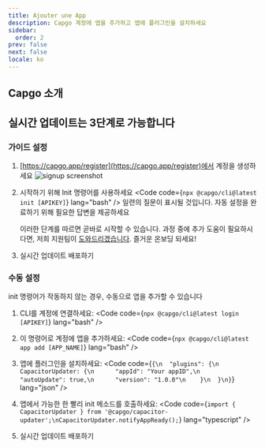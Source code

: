 ```yaml
---
title: Ajouter une App
description: Capgo 계정에 앱을 추가하고 앱에 플러그인을 설치하세요
sidebar:
  order: 2
prev: false
next: false
locale: ko
---
```



## Capgo 소개
<YouTube id="NzXXKoyhTIo" title="15분 안에 보는 Capgo" />

## 실시간 업데이트는 3단계로 가능합니다

### 가이드 설정

<Steps>

1. [https://capgo.app/register](https://capgo.app/register)에서 계정을 생성하세요
![signup screenshot](/signup.webp "signup screenshot")

2. 시작하기 위해 Init 명령어를 사용하세요 <Code code={`npx @capgo/cli@latest init [APIKEY]`} lang="bash" /> 일련의 질문이 표시될 것입니다. 자동 설정을 완료하기 위해 필요한 답변을 제공하세요<Aside type="tip">이러한 단계를 따르면 곧바로 시작할 수 있습니다. 과정 중에 추가 도움이 필요하시다면, 저희 지원팀이 [도와드리겠습니다](https://support.capgo.app). 즐거운 온보딩 되세요!</Aside>

3. 실시간 업데이트 배포하기 <LinkCard href="/docs/getting-started/deploy/" title="실시간 업데이트 배포" description="앱에 실시간 업데이트를 배포하는 방법 알아보기" />

</Steps>

### 수동 설정

init 명령어가 작동하지 않는 경우, 수동으로 앱을 추가할 수 있습니다

<Steps>

1. CLI를 계정에 연결하세요: <Code code={`npx @capgo/cli@latest login [APIKEY]`} lang="bash" />

2. 이 명령어로 계정에 앱을 추가하세요: <Code code={`npx @capgo/cli@latest app add [APP_NAME]`} lang="bash" />

3. 앱에 플러그인을 설치하세요: <Code code={`{\n  "plugins": {\n    CapacitorUpdater: {\n      "appId": "Your appID",\n      "autoUpdate": true,\n      "version": "1.0.0"\n    }\n  }\n}`} lang="json" />

4. 앱에서 가능한 한 빨리 init 메소드를 호출하세요: <Code code={`import { CapacitorUpdater } from '@capgo/capacitor-updater';\nCapacitorUpdater.notifyAppReady();`} lang="typescript" />

5. 실시간 업데이트 배포하기 <LinkCard href="/docs/getting-started/deploy/" title="실시간 업데이트 배포" description="앱에 실시간 업데이트를 배포하는 방법 알아보기" />

</Steps>
